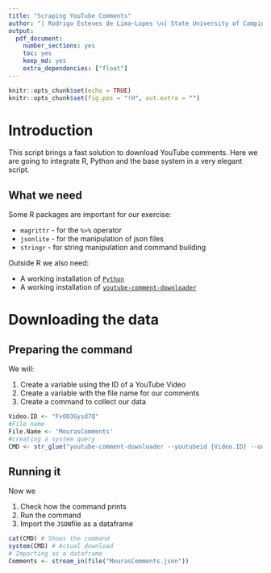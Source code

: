 ```yaml
---
title: "Scraping YouTube Comments"
author: "| Rodrigo Esteves de Lima-Lopes \n| State University of Campinas \n| rll307@unicamp.br\n"
output:
  pdf_document:
    number_sections: yes
    toc: yes
    keep_md: yes
    extra_dependencies: ["float"]
---
```

```r
knitr::opts_chunk$set(echo = TRUE)
knitr::opts_chunk$set(fig.pos = "!H", out.extra = "")
```

# Introduction

This script brings a fast solution to download YouTube comments. Here we are going to integrate R, Python and the base system in a very elegant script. 

## What we need

Some R packages are important for our exercise:

- `magrittr` - for the `%>%` operator
- `jsonlite` - for the manipulation of json files
- `stringr`  - for string manipulation and command building

Outside R we also need: 

- A working installation of [`Python`](https://www.python.org/)
- A working installation of [`youtube-comment-downloader`]( https://github.com/egbertbouman/youtube-comment-downloader)

# Downloading the data

## Preparing the command
We will:

1. Create a variable using the ID of a YouTube Video
1. Create a variable with the file name for our comments
1. Create a command to collect our data

```r
Video.ID <- "FvOO3Gysd7Q"
#File name
File.Name <- 'MourasComments'
#creating a system query
CMD <- str_glue("youtube-comment-downloader --youtubeid {Video.ID} --output {File.Name}.json")
```

## Running it
Now we

1. Check how the command prints
1. Run the command
1. Import the `JSON`file as a dataframe

```r
cat(CMD) # Shows the command
system(CMD) # Actual download
# Importing as a dataframe
Comments <- stream_in(file("MourasComments.json"))
```










